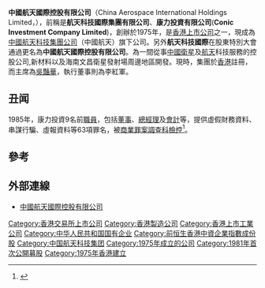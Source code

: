 {{unsourced|time=2017-07-19T03:28:48+00:00}}
{{Infobox company
| name                = 中國航天國際控股有限公司
| name_en             = China Aerospace International Holdings Limited 
| logo                = 
| caption             = 
| type                = 上市公司（[[香港交易所|香港交易所]]）
| traded_as           = {{HKEX|0031}}
| ROC_UBN             = 
| original_text       = 
| fate                = 
| predecessor         = 
| successor           = 
| foundation          = 
| founder             = 
| defunct             = 
| location            = {{HKG}}[[九龍|九龍]][[紅磡|紅磡]]德豐街十八號[[海濱廣場_(紅磡)|海濱廣場]]一座11字樓1103-1107A室
| locations           = 
| area_served         = {{CHN}}
| key_people          = [[吳艷華|吳艷華]]、[[吳卓|吳卓]]
| industry            = [[航天|航天]]
| products            = 
| services            = 
| revenue             = [[HKD|HKD]]1,879,745,000
| operating_income    = [[HKD|HKD]]419,464,000
| net_income          = [[HKD|HKD]]344,129,000
| aum                 = 
| assets              = 
| equity              = 
| owner               = 
| num_employees       = 
| parent              = 
| divisions           = [[中國航天科技集團|中國航天科技集團]]公司
| subsid              = 
| homepage            = [http://www.casil-group.com/ 中國航天國際控股]
| zip_code            = 
| telephone_no        = 
| slogan              = 
| capital             = 
| market_value        = 
| P/E ratio           = 
| earnings per share  = 
| Net asset value     = 
| accounting_period   = 
| major_shareholder   = 
| footnotes           = 
}}
'''中國航天國際控股有限公司'''（China Aerospace International Holdings Limited，{{sehk|0031}}），前稱是'''航天科技國際集團有限公司'''、'''康力投資有限公司'''('''Conic Investment Company Limited''')，創辦於1975年，是[[香港上市公司列表|香港上市公司]]之一，現成為[[中國航天科技集團公司|中國航天科技集團公司]]（中國航天）旗下公司。另外'''航天科技國際'''在股東特別大會通過更名為'''中國航天國際控股有限公司'''。為一間從事[[中國|中國]][[衛星|衛星]]及[[航天|航天]]科技服務的控股公司,新材料以及海南文昌衛星發射場周邊地區開發。現時，集團於[[香港|香港]]註冊，而主席為[[吳豔華|吳豔華]]，執行董事則為李紅軍。

== 丑闻 ==
1985年，康力投資9名前[[職員|職員]]，包括[[董事|董事]]、[[總經理|總經理]]及[[會計|會計]]等，提供虛假財務資料、串謀行騙、虛報資料等63項罪名，被[[商業罪案調查科|商業罪案調查科]][[檢控|檢控]]<ref>{{cite news|title=康力投資前九名職員分別被控六十三項罪|date=1985年11月20日|work=大公報|page=8|publication-place=香港|language=zh-hk|via=香港公共圖書館多媒體資訊系統}}</ref>。
==參考==
{{reflist}}
== 外部連線 ==
*[http://www.casil-group.com 中國航天國際控股有限公司] {{Wayback|url=http://www.casil-group.com/ |date=20210429133955 }}

{{中國大陸房地產公司}}

[[Category:香港交易所上市公司|Category:香港交易所上市公司]]
[[Category:香港製造公司|Category:香港製造公司]]
[[Category:香港上市工業公司|Category:香港上市工業公司]]
[[Category:中华人民共和国国有企业|Category:中华人民共和国国有企业]]
[[Category:前恒生香港中資企業指數成份股|Category:前恒生香港中資企業指數成份股]]
[[Category:中国航天科技集团|Category:中国航天科技集团]]
[[Category:1975年成立的公司|Category:1975年成立的公司]]
[[Category:1981年首次公開募股|Category:1981年首次公開募股]]
[[Category:1975年香港建立|Category:1975年香港建立]]